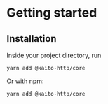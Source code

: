 # Getting started

## Installation

Inside your project directory, run

```
yarn add @kaito-http/core
```

Or with npm:

```
yarn add @kaito-http/core
```
